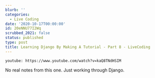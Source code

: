 ```yaml
---
blurb: ''
categories:
  - Live Coding
date: '2020-10-17T00:00:00'
id: 20eNNU77I2Wq
scrubbed_2021: false
status: published
type: post
title: Learning Django By Making A Tutorial - Part 8 - LiveCoding
---
```


`youtube: https://www.youtube.com/watch?v=kaQ8TNdHSIM`

No real notes from this one. Just working through Django.
